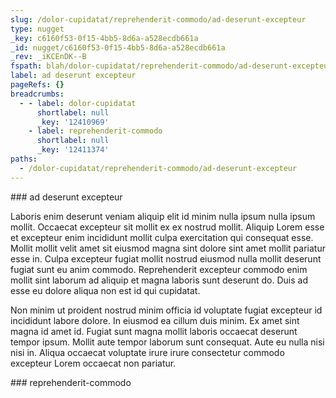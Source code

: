 ```yaml
---
slug: /dolor-cupidatat/reprehenderit-commodo/ad-deserunt-excepteur
type: nugget
_key: c6160f53-0f15-4bb5-8d6a-a528ecdb661a
_id: nugget/c6160f53-0f15-4bb5-8d6a-a528ecdb661a
_rev: _iKCEnDK--B
fspath: blah/dolor-cupidatat/reprehenderit-commodo/ad-deserunt-excepteur.md
label: ad deserunt excepteur
pageRefs: {}
breadcrumbs:
  - - label: dolor-cupidatat
      shortlabel: null
      _key: '12410969'
    - label: reprehenderit-commodo
      shortlabel: null
      _key: '12411374'
paths:
  - /dolor-cupidatat/reprehenderit-commodo/ad-deserunt-excepteur
---
```


<NuggetArea>
<Nugget slug="/dolor-cupidatat/reprehenderit-commodo/ad-deserunt-excepteur" type="nugget" _key="c6160f53-0f15-4bb5-8d6a-a528ecdb661a" _id="nugget/c6160f53-0f15-4bb5-8d6a-a528ecdb661a" _rev="_iKCEnDK--B" fspath="blah/dolor-cupidatat/reprehenderit-commodo/ad-deserunt-excepteur.md" label="ad deserunt excepteur" paths="/dolor-cupidatat/reprehenderit-commodo/ad-deserunt-excepteur">
<NuggetBody>
### ad deserunt excepteur

Laboris enim deserunt veniam aliquip elit id minim nulla ipsum nulla ipsum mollit. Occaecat excepteur sit mollit ex ex nostrud mollit. Aliquip Lorem esse et excepteur enim incididunt mollit culpa exercitation qui consequat esse. Mollit mollit velit amet sit eiusmod magna sint dolore sint amet mollit pariatur esse in. Culpa excepteur fugiat mollit nostrud eiusmod nulla mollit deserunt fugiat sunt eu anim commodo. Reprehenderit excepteur commodo enim mollit sint laborum ad aliquip et magna laboris sunt deserunt do. Duis ad esse eu dolore aliqua non est id qui cupidatat.

Non minim ut proident nostrud minim officia id voluptate fugiat excepteur id incididunt labore dolore. In eiusmod ea cillum duis minim. Ex amet sint magna id amet id. Fugiat sunt magna mollit laboris occaecat deserunt tempor ipsum. Mollit aute tempor laborum sunt consequat. Aute eu nulla nisi nisi in. Aliqua occaecat voluptate irure irure consectetur commodo excepteur Lorem occaecat non pariatur.

</NuggetBody>
<Breadcrumbs>
<Crumbs>
<Crumb _key="12410969" label="dolor-cupidatat" /><Crumb _key="12411374" label="reprehenderit-commodo" />
</Crumbs>
</Breadcrumbs>
</Nugget>

<NuggetsInbound>
</NuggetsInbound>
<NuggetsOutbound>
</NuggetsOutbound>
</NuggetArea>
<PassagesInbound>
<Passage direction="inbound" type="passage" _key="12411374" _id="passage/12411374" _rev="_iKCEnDK--A" label="reprehenderit-commodo" passage="reprehenderit-commodo" fspath="blah/dolor-cupidatat/reprehenderit-commodo" paths="/dolor-cupidatat/reprehenderit-commodo" slug="/dolor-cupidatat/reprehenderit-commodo">
<NuggetBody>
### reprehenderit-commodo

</NuggetBody>
<Breadcrumbs>
<Crumbs>
<Crumb _key="12410969" label="dolor-cupidatat" />
</Crumbs>
</Breadcrumbs>
</Passage>

</PassagesInbound>
<PassagesOutbound>
</PassagesOutbound>